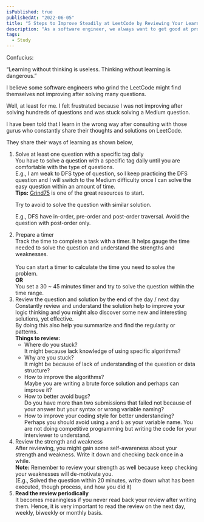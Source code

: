 ```yaml
---
isPublished: true
publishedAt: "2022-06-05"
title: "5 Steps to Improve Steadily at LeetCode by Reviewing Your Learning Periodically"
description: "As a software engineer, we always want to get good at problem solving at LeetCode because it helps us to get into our dream company. However, we might find ourselves remain stagnant after solving hundreds of questions and here the 5 steps to guide developer who wanting to learn and improving steadily at LeetCode."
tags:
  - Study
---
```


<Callout>
 <p>Confucius:</p> 
 “Learning without thinking is useless. Thinking without learning is dangerous.” 
</Callout>

I believe some software engineers who grind the LeetCode might find themselves not improving after solving many questions.

Well, at least for me. I felt frustrated because I was not improving after solving hundreds of questions and was stuck solving a Medium question.

I have been told that I learn in the wrong way after consulting with those gurus who constantly share their thoughts and solutions on LeetCode.

They share their ways of learning as shown below,

1. Solve at least one question with a specific tag daily
   <br />
   You have to solve a question with a specific tag daily until you are comfortable with the type of questions.
   <br />
   E.g., I am weak to DFS type of question, so I keep practicing the DFS question and I will switch to the Medium difficulty once I can solve the easy question within an amount of time.
   <br />
   **Tips:** [Grind75](https://www.techinterviewhandbook.org/grind75) is one of the great resources to start.
   <Callout emoji="📣">
     <p>Try to avoid to solve the question with similar solution.</p>
     <p>E.g., DFS have in-order, pre-order and post-order traversal. Avoid the question with post-order only.</p>
   </Callout>
2. Prepare a timer
   <br />
   Track the time to complete a task with a timer. It helps gauge the time needed to solve the question and understand the strengths and weaknesses.
   <br />
   <br />
  	You can start a timer to calculate the time you need to solve the problem. 
  	<br />
  	**OR**
	<br />
	You set a 30 ~ 45 minutes timer and try to solve the question within the time range.
3. Review the question and solution by the end of the day / next day
   <br />
   Constantly review and understand the solution help to improve your logic thinking and you might also discover some new and interesting solutions, yet effective.
   <br />
   By doing this also help you summarize and find the regularity or patterns.
   <br />
   **Things to review:**
   - Where do you stuck? 
     <br />
     It might because lack knowledge of using specific algorithms?
   - Why are you stuck?
     <br />
     It might be because of lack of understanding of the question or data structure?
   - How to improve the algorithms?
     <br />
     Maybe you are writing a brute force solution and perhaps can improve it?
   - How to better avoid bugs?
     <br />
     Do you have more than two submissions that failed not because of your answer but your syntax or wrong variable naming?
   - How to improve your coding style for better understanding?
     <br />
     Perhaps you should avoid using `a` and `b` as your variable name. You are not doing competitive programming but writing the code for your interviewer to understand.
4. Review the strength and weakness
   <br />
   After reviewing, you might gain some self-awareness about your strength and weakness.
   Write it down and checking back once in a while.
   <br />
   **Note:** Remember to review your strength as well because keep checking your weaknesses will de-motivate you.
   <br />
   (E.g., Solved the question within 20 minutes, write down what has been executed, though process, and how you did it)
5. **Read the review periodically**
   <br />
   It becomes meaningless if you never read back your review after writing them.
   Hence, it is very important to read the review on the next day, weekly, biweekly or monthly basis.
